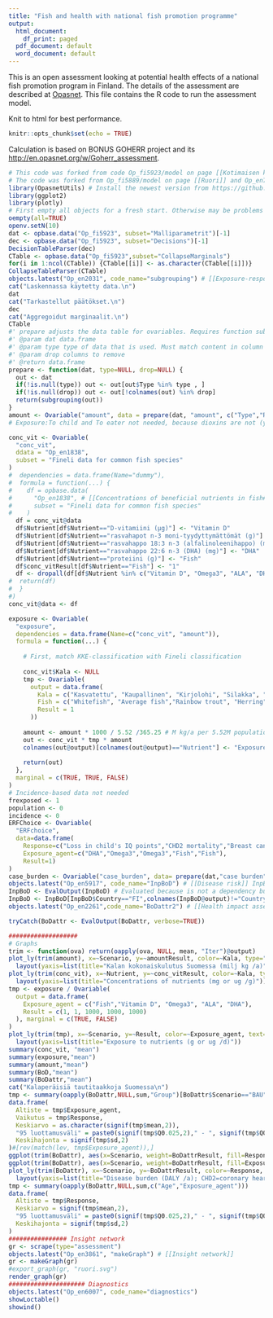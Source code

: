 ```yaml
---
title: "Fish and health with national fish promotion programme"
output:
  html_document:
    df_print: paged
  pdf_document: default
  word_document: default
---
```


This is an open assessment looking at potential health effects of a national fish promotion program in Finland. The details of the assessment are described at [Opasnet](http://fi.opasnet.org/fi/PFAS-yhdisteiden tautitaakka). This file contains the R code to run the assessment model.

Knit to html for best performance.

```r
knitr::opts_chunk$set(echo = TRUE) 
```

Calculation is based on BONUS GOHERR project and its [http://en.opasnet.org/w/Goherr_assessment](fish health benefit-risk assessment).

```r
# This code was forked from code Op_fi5923/model on page [[Kotimaisen kalan edistämisohjelma]]
# The code was forked from Op_fi5889/model on page [[Ruori]] and Op_en7748/model on page [[Goherr assessment]]
library(OpasnetUtils) # Install the newest version from https://github.com/jtuomist/OpasnetUtils not from CRAN.
library(ggplot2)
library(plotly)
# First empty all objects for a fresh start. Otherwise may be problems with CheckDecisions.
oempty(all=TRUE)
openv.setN(10)
dat <- opbase.data("Op_fi5923", subset="Malliparametrit")[-1]
dec <- opbase.data("Op_fi5923", subset="Decisions")[-1]
DecisionTableParser(dec)
CTable <- opbase.data("Op_fi5923",subset="CollapseMarginals")
for(i in 1:ncol(CTable)) {CTable[[i]] <- as.character(CTable[[i]])}
CollapseTableParser(CTable)
objects.latest("Op_en2031", code_name="subgrouping") # [[Exposure-response function]] subgrouping
cat("Laskennassa käytetty data.\n")
dat
cat("Tarkastellut päätökset.\n")
dec
cat("Aggregoidut marginaalit.\n")
CTable
#' prepare adjusts the data table for ovariables. Requires function subgrouping from code Op_en2031/initiate on page [[Exposure-response function]]
#' @param dat data.frame
#' @param type type of data that is used. Must match content in column Type
#' @param drop columns to remove
#' @return data.frame
prepare <- function(dat, type=NULL, drop=NULL) {
  out <- dat
  if(!is.null(type)) out <- out[out$Type %in% type , ]
  if(!is.null(drop)) out <- out[!colnames(out) %in% drop]
  return(subgrouping(out))
}
amount <- Ovariable("amount", data = prepare(dat, "amount", c("Type","Response","Exposure_agent"))) # Filleted weight, i.e. no loss.
# Exposure:To child and To eater not needed, because dioxins are not (yet) included

conc_vit <- Ovariable(
  "conc_vit",
  ddata = "Op_en1838",
  subset = "Fineli data for common fish species"
)
#  dependencies = data.frame(Name="dummy"),
#  formula = function(...) {
#    df = opbase.data(
#      "Op_en1838", # [[Concentrations of beneficial nutrients in fish#Fineli]]
#      subset = "Fineli data for common fish species"
#    )
  df = conc_vit@data
  df$Nutrient[df$Nutrient=="D-vitamiini (µg)"] <- "Vitamin D"
  df$Nutrient[df$Nutrient=="rasvahapot n-3 moni-tyydyttymättömät (g)"] <- "Omega3"
  df$Nutrient[df$Nutrient=="rasvahappo 18:3 n-3 (alfalinoleenihappo) (mg)"] <- "ALA"
  df$Nutrient[df$Nutrient=="rasvahappo 22:6 n-3 (DHA) (mg)"] <- "DHA"
  df$Nutrient[df$Nutrient=="proteiini (g)"] <- "Fish"
  df$conc_vitResult[df$Nutrient=="Fish"] <- "1"
  df <- dropall(df[df$Nutrient %in% c("Vitamin D", "Omega3", "ALA", "DHA", "Fish") , ])
#  return(df)
#  }
#)
conc_vit@data <- df

exposure <- Ovariable(
  "exposure",
  dependencies = data.frame(Name=c("conc_vit", "amount")),
  formula = function(...) {
    
    # First, match KKE-classification with Fineli classification
    
    conc_vit$Kala <- NULL
    tmp <- Ovariable(
      output = data.frame(
        Kala = c("Kasvatettu", "Kaupallinen", "Kirjolohi", "Silakka", "Vapaa-ajan", "Muu tuonti", "Tuontikirjolohi", "Tuontilohi"),
        Fish = c("Whitefish", "Average fish","Rainbow trout", "Herring", "Average fish", "Average fish", "Rainbow trout", "Salmon"),
        Result = 1
      ))
      
    amount <- amount * 1000 / 5.52 /365.25 # M kg/a per 5.52M population --> g/d per person.
    out <- conc_vit * tmp * amount
    colnames(out@output)[colnames(out@output)=="Nutrient"] <- "Exposure_agent"
      
    return(out)
  },
  marginal = c(TRUE, TRUE, FALSE)
)
# Incidence-based data not needed
frexposed <- 1
population <- 0
incidence <- 0
ERFChoice <- Ovariable(
  "ERFchoice",
  data=data.frame(
    Response=c("Loss in child's IQ points","CHD2 mortality","Breast cancer","All-cause mortality","Depression"),
    Exposure_agent=c("DHA","Omega3","Omega3","Fish","Fish"),
    Result=1)
)
case_burden <- Ovariable("case_burden", data= prepare(dat,"case burden",c("Type","Exposure_agent","Unit")))
objects.latest("Op_en5917", code_name="InpBoD") # [[Disease risk]] InpBoD for GOHERR
InpBoD <- EvalOutput(InpBoD) # Evaluated because is not a dependency but an Input
InpBoD <- InpBoD[InpBoD$Country=="FI",colnames(InpBoD@output)!="Country"]
objects.latest("Op_en2261",code_name="BoDattr2") # [[Health impact assessment]]
```

```r
tryCatch(BoDattr <- EvalOutput(BoDattr, verbose=TRUE))
```


```r
###################
# Graphs
trim <- function(ova) return(oapply(ova, NULL, mean, "Iter")@output)
plot_ly(trim(amount), x=~Scenario, y=~amountResult, color=~Kala, type="bar") %>%
  layout(yaxis=list(title="Kalan kokonaiskulutus Suomessa (milj kg /a)"), barmode="stack")
plot_ly(trim(conc_vit), x=~Nutrient, y=~conc_vitResult, color=~Kala, type="scatter", mode="markers") %>%
  layout(yaxis=list(title="Concentrations of nutrients (mg or ug /g)"))
tmp <- exposure / Ovariable(
  output = data.frame(
    Exposure_agent = c("Fish","Vitamin D", "Omega3", "ALA", "DHA"),
    Result = c(1, 1, 1000, 1000, 1000)
  ), marginal = c(TRUE, FALSE)
)
plot_ly(trim(tmp), x=~Scenario, y=~Result, color=~Exposure_agent, text=~Exposure_agent, type="bar") %>%
  layout(yaxis=list(title="Exposure to nutrients (g or ug /d)"))
summary(conc_vit, "mean")
summary(exposure,"mean")
summary(amount,"mean")
summary(BoD,"mean")
summary(BoDattr,"mean")
cat("Kalaperäisiä tautitaakkoja Suomessa\n")
tmp <- summary(oapply(BoDattr,NULL,sum,"Group")[BoDattr$Scenario=="BAU",])
data.frame(
  Altiste = tmp$Exposure_agent,
  Vaikutus = tmp$Response,
  Keskiarvo = as.character(signif(tmp$mean,2)),
  "95 luottamusväli" = paste0(signif(tmp$Q0.025,2)," - ", signif(tmp$Q0.975,2)),
  Keskihajonta = signif(tmp$sd,2)
)#[rev(match(lev, tmp$Exposure_agent)),]
ggplot(trim(BoDattr), aes(x=Scenario, weight=BoDattrResult, fill=Response))+geom_bar()
ggplot(trim(BoDattr), aes(x=Scenario, weight=BoDattrResult, fill=Exposure_agent))+geom_bar()
plot_ly(trim(BoDattr), x=~Scenario, y=~BoDattrResult, color=~Response, text=~paste(Group, Exposure_agent, sep=": "), type="bar") %>%
  layout(yaxis=list(title="Disease burden (DALY /a); CHD2=coronary heart disease"), barmode="stack")
tmp <- summary(oapply(BoDattr,NULL,sum,c("Age","Exposure_agent")))
data.frame(
  Altiste = tmp$Response,
  Keskiarvo = signif(tmp$mean,2),
  "95 luottamusväli" = paste0(signif(tmp$Q0.025,2)," - ", signif(tmp$Q0.975,2)),
  Keskihajonta = signif(tmp$sd,2)
)
################ Insight network
gr <- scrape(type="assessment")
objects.latest("Op_en3861", "makeGraph") # [[Insight network]]
gr <- makeGraph(gr)
#export_graph(gr, "ruori.svg")
render_graph(gr)
##################### Diagnostics
objects.latest("Op_en6007", code_name="diagnostics")
showLoctable()
showind()
```